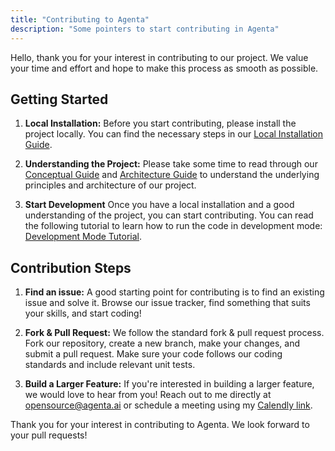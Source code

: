 ```yaml
---
title: "Contributing to Agenta"
description: "Some pointers to start contributing in Agenta"
---
```


Hello, thank you for your interest in contributing to our project. We value your time and effort and hope to make this process as smooth as possible.

## Getting Started

1. **Local Installation:** Before you start contributing, please install the project locally. You can find the necessary steps in our [Local Installation Guide](https://docs.agenta.ai/installation/local-installation/local-installation).

2. **Understanding the Project:** Please take some time to read through our [Conceptual Guide](https://docs.agenta.ai/conceptual/concepts) and [Architecture Guide](https://docs.agenta.ai/conceptual/architecture) to understand the underlying principles and architecture of our project.

3. **Start Development** Once you have a local installation and a good understanding of the project, you can start contributing. You can read the following tutorial to learn how to run the code in development mode: [Development Mode Tutorial](https://docs.agenta.ai/contributing/development-mode).

## Contribution Steps

1. **Find an issue:** A good starting point for contributing is to find an existing issue and solve it. Browse our issue tracker, find something that suits your skills, and start coding!

2. **Fork & Pull Request:** We follow the standard fork & pull request process. Fork our repository, create a new branch, make your changes, and submit a pull request. Make sure your code follows our coding standards and include relevant unit tests.

3. **Build a Larger Feature:** If you're interested in building a larger feature, we would love to hear from you! Reach out to me directly at opensource@agenta.ai or schedule a meeting using my [Calendly link](https://usemotion.com/meet/mahmoud-mabrouk-r0qp/collaborate?d=30).


Thank you for your interest in contributing to Agenta. We look forward to your pull requests!
